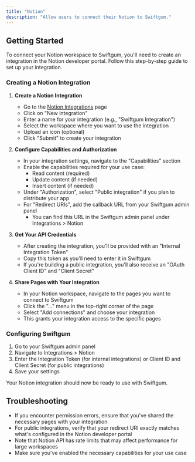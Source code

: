 ```yaml
---
title: "Notion"
description: "Allow users to connect their Notion to Swiftgum."
---
```


## Getting Started

To connect your Notion workspace to Swiftgum, you'll need to create an integration in the Notion developer portal. Follow this step-by-step guide to set up your integration.

### Creating a Notion Integration

1. **Create a Notion Integration**

   - Go to the [Notion Integrations](https://www.notion.so/profile/integrations) page
   - Click on "New integration"
   - Enter a name for your integration (e.g., "Swiftgum Integration")
   - Select the workspace where you want to use the integration
   - Upload an icon (optional)
   - Click "Submit" to create your integration

2. **Configure Capabilities and Authorization**

   - In your integration settings, navigate to the "Capabilities" section
   - Enable the capabilities required for your use case:
     - Read content (required)
     - Update content (if needed)
     - Insert content (if needed)
   - Under "Authorization", select "Public integration" if you plan to distribute your app
   - For "Redirect URIs", add the callback URL from your Swiftgum admin panel
     - You can find this URL in the Swiftgum admin panel under Integrations > Notion

3. **Get Your API Credentials**

   - After creating the integration, you'll be provided with an "Internal Integration Token"
   - Copy this token as you'll need to enter it in Swiftgum
   - If you're building a public integration, you'll also receive an "OAuth Client ID" and "Client Secret"

4. **Share Pages with Your Integration**
   - In your Notion workspace, navigate to the pages you want to connect to Swiftgum
   - Click the "..." menu in the top-right corner of the page
   - Select "Add connections" and choose your integration
   - This grants your integration access to the specific pages

### Configuring Swiftgum

1. Go to your Swiftgum admin panel
2. Navigate to Integrations > Notion
3. Enter the Integration Token (for internal integrations) or Client ID and Client Secret (for public integrations)
4. Save your settings

Your Notion integration should now be ready to use with Swiftgum.

## Troubleshooting

- If you encounter permission errors, ensure that you've shared the necessary pages with your integration
- For public integrations, verify that your redirect URI exactly matches what's configured in the Notion developer portal
- Note that Notion API has rate limits that may affect performance for large workspaces
- Make sure you've enabled the necessary capabilities for your use case
